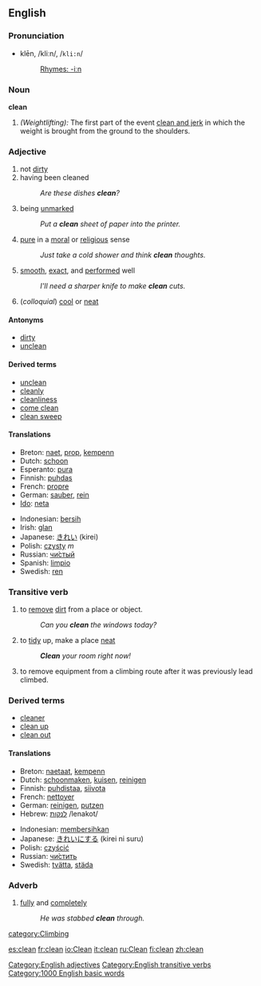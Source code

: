 ==English==

===Pronunciation===
*klēn, /kliːn/, /<tt>kli:n</tt>/
*:[[Rhymes:English:-iːn|Rhymes: -iːn]]

===Noun===
'''clean'''

#''(Weightlifting):'' The first part of the event [[clean and jerk]] in which the weight is brought from the ground to the shoulders.

=== Adjective ===
{{en-adj-er}}

#not [[dirty]]
#having been cleaned
#:''Are these dishes '''clean'''?''
#being [[unmarked]]
#:''Put a '''clean''' sheet of paper into the printer.''
#[[pure]] in a [[moral]] or [[religious]] sense
#:''Just take a cold shower and think '''clean''' thoughts.''
#[[smooth]], [[exact]], and [[performed]] well
#:''I'll need a sharper knife to make '''clean''' cuts.''
#(''colloquial'') [[cool]] or [[neat]]

====Antonyms====
*[[dirty]]
*[[unclean]]
====Derived terms====
*[[unclean]]
*[[cleanly]]
*[[cleanliness]]
*[[come clean]]
*[[clean sweep]]


==== Translations ====
{{top}}
*Breton: [[naet]], [[prop]], [[kempenn]]
*Dutch: [[schoon]]
*Esperanto: [[pura]]
*Finnish: [[puhdas]]
*French: [[propre]]
*German: [[sauber]], [[rein]]
*[[Ido]]: [[neta]]
{{mid}}
*Indonesian: [[bersih]]
*Irish: [[glan]]
*Japanese: [[きれい]] (kirei)
*Polish: [[czysty]] ''m''
*Russian: [[чистый|чи́стый]]
*Spanish: [[limpio]]
*Swedish: [[ren]]
{{bottom}}

===Transitive verb===
{{en-infl-reg-consonant|clean||}}
#to [[remove]] [[dirt]] from a place or object.
#: ''Can you '''clean''' the windows today?''
#to [[tidy]] up, make a place [[neat]]
#: '' '''Clean''' your room right now!''
#to remove equipment from a climbing route after it was previously lead climbed.

===Derived terms===
*[[cleaner]]
*[[clean up]]
*[[clean out]]

==== Translations ====
{{top}}
*Breton: [[naetaat]], [[kempenn]]
*Dutch: [[schoonmaken]], [[kuisen]], [[reinigen]]
*Finnish: [[puhdistaa]], [[siivota]]
*French: [[nettoyer]]
*German: [[reinigen]], [[putzen]]
*Hebrew: [[:he:לנקות|לנקות]] /lenakot/
{{mid}}
*Indonesian: [[bersih|membersihkan]]
*Japanese: [[きれい]]にする (kirei ni suru)
*Polish: [[czyścić]]
*Russian: [[:ru:чистить|чи́стить]]
*Swedish: [[tvätta]], [[städa]]
{{bottom}}

===Adverb===
#[[fully]] and [[completely]]
#: ''He was stabbed  '''clean''' through.''


[[category:Climbing]]
[[Category:English adjectives]]
[[Category:English transitive verbs]]

[[Category:1000 English basic words]]
[[es:clean]]
[[fr:clean]]
[[io:Clean]]
[[it:clean]]
[[ru:Clean]]
[[fi:clean]]
[[zh:clean]]